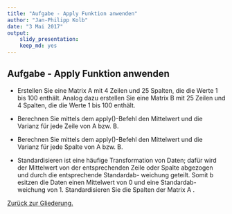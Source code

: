```yaml
---
title: "Aufgabe - Apply Funktion anwenden"
author: "Jan-Philipp Kolb"
date: "3 Mai 2017"
output: 
    slidy_presentation:
    keep_md: yes
---
```


## Aufgabe - Apply Funktion anwenden

- Erstellen Sie eine Matrix A mit 4 Zeilen und 25 Spalten, die die Werte 1 bis 100 enthält. Analog dazu erstellen Sie eine Matrix B mit 25 Zeilen und 4 Spalten, die die Werte 1 bis 100 enthält.

- Berechnen Sie mittels dem apply()-Befehl den Mittelwert und die Varianz für jede Zeile von A bzw. B.

- Berechnen Sie mittels dem apply()-Befehl den Mittelwert und die Varianz für jede Spalte von
A bzw. B.

- Standardisieren ist eine häufige Transformation von        Daten;        dafür        wird        der        Mittelwert        von der entsprechenden        Zeile        oder        Spalte        abgezogen        und        durch        die        entsprechende        Standardab-
weichung         geteilt.             Somit         b esitzen         die         Daten         einen         Mittelwert         von         0         und         eine         Standardab-
weichung        von        1.           Standardisieren        Sie        die        Spalten        der        Matrix
A
.


[Zurück zur Gliederung.](https://github.com/Japhilko/IntroR/blob/master/2017/README.md)
